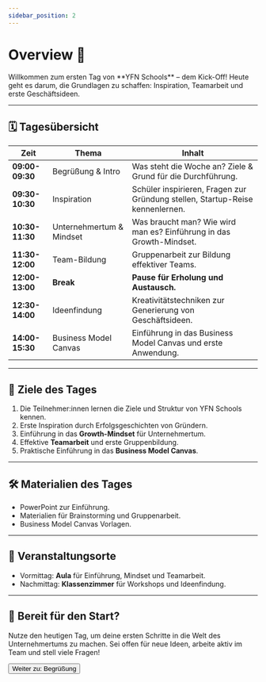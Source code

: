 ```yaml
---
sidebar_position: 2
---
```


# Overview 🚀

<Admonition type="info" icon="🎯">
  Willkommen zum ersten Tag von **YFN Schools** – dem Kick-Off! Heute geht es
  darum, die Grundlagen zu schaffen: Inspiration, Teamarbeit und erste
  Geschäftsideen.
</Admonition>

---

## 🗓️ **Tagesübersicht**

| **Zeit**         | **Thema**                  | **Inhalt**                                                             |
| -----------------|--------------------------|-----------------------------------------------------------------------|
| **09:00-09:30** | Begrüßung & Intro         | Was steht die Woche an? Ziele & Grund für die Durchführung.          |
| **09:30-10:30** | Inspiration              | Schüler inspirieren, Fragen zur Gründung stellen, Startup-Reise kennenlernen. |
| **10:30-11:30** | Unternehmertum & Mindset  | Was braucht man? Wie wird man es? Einführung in das Growth-Mindset.  |
| **11:30-12:00** | Team-Bildung             | Gruppenarbeit zur Bildung effektiver Teams.                          |
| **12:00-13:00** | **Break**                | **Pause für Erholung und Austausch.**                                |
| **12:30-14:00** | Ideenfindung             | Kreativitätstechniken zur Generierung von Geschäftsideen.            |
| **14:00-15:30** | Business Model Canvas    | Einführung in das Business Model Canvas und erste Anwendung.         |

---

## 🎯 **Ziele des Tages**

1. Die Teilnehmer:innen lernen die Ziele und Struktur von YFN Schools kennen.
2. Erste Inspiration durch Erfolgsgeschichten von Gründern.
3. Einführung in das **Growth-Mindset** für Unternehmertum.
4. Effektive **Teamarbeit** und erste Gruppenbildung.
5. Praktische Einführung in das **Business Model Canvas**.

---

## 🛠️ **Materialien des Tages**

- PowerPoint zur Einführung.
- Materialien für Brainstorming und Gruppenarbeit.
- Business Model Canvas Vorlagen.

---

## 📍 **Veranstaltungsorte**

- Vormittag: **Aula** für Einführung, Mindset und Teamarbeit.
- Nachmittag: **Klassenzimmer** für Workshops und Ideenfindung.

---

## 🚀 **Bereit für den Start?**

Nutze den heutigen Tag, um deine ersten Schritte in die Welt des Unternehmertums zu machen. Sei offen für neue Ideen, arbeite aktiv im Team und stell viele Fragen!

<Button destination="/roadmap/docs/startup-basics/yfn-school/day1/meet&greet">
  Weiter zu: Begrüßung
</Button>
